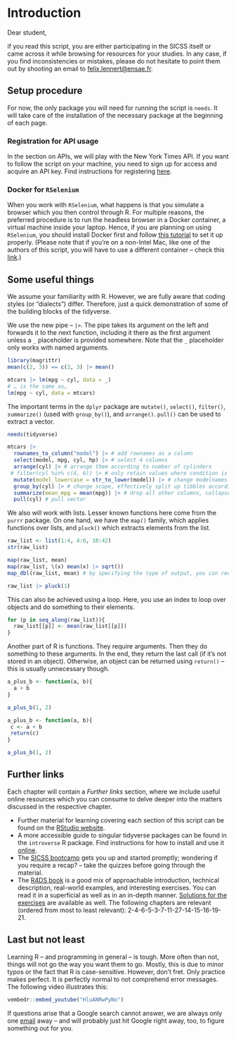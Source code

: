 # Introduction 

Dear student, 

if you read this script, you are either participating in the SICSS itself or came across it while browsing for resources for your studies. In any case, if you find inconsistencies or mistakes, please do not hesitate to point them out by shooting an email to <felix.lennert@ensae.fr>.

## Setup procedure

For now, the only package you will need for running the script is `needs`. It will take care of the installation of the necessary package at the beginning of each page.

### Registration for API usage

In the section on APIs, we will play with the New York Times API. If you want to follow the script on your machine, you need to sign up for access and acquire an API key. Find instructions for registering [here](https://developer.nytimes.com/get-started).

### Docker for `RSelenium` 

When you work with `RSelenium`, what happens is that you simulate a browser which you then control through R. For multiple reasons, the preferred procedure is to run the headless browser in a Docker container, a virtual machine inside your laptop. Hence, if you are planning on using `RSelenium`, you should install Docker first and follow [this tutorial](https://callumgwtaylor.github.io/post/using-rselenium-and-docker-to-webscrape-in-r-using-the-who-snake-database/) to set it up properly. (Please note that if you're on a non-Intel Mac, like one of the authors of this script, you will have to use a different container -- check this [link](https://github.com/seleniumhq-community/docker-seleniarm).)

## Some useful things

We assume your familiarity with R. However, we are fully aware that coding styles (or "dialects") differ. Therefore, just a quick demonstration of some of the building blocks of the tidyverse.

We use the new pipe -- `|>`. The pipe takes its argument on the left and forwards it to the next function, including it there as the first argument unless a `_` placeholder is provided somewhere. Note that the `_` placeholder only works with named arguments.

```r
library(magrittr)
mean(c(2, 3)) == c(2, 3) |> mean()

mtcars |> lm(mpg ~ cyl, data = _)
# … is the same as…
lm(mpg ~ cyl, data = mtcars)
```

The important terms in the `dplyr` package are `mutate()`, `select()`, `filter()`, `summarize()` (used with `group_by()`), and `arrange()`. `pull()` can be used to extract a vector. 

```r
needs(tidyverse)

mtcars |>
  rownames_to_column("model") |> # add rownames as a column
  select(model, mpg, cyl, hp) |> # select 4 columns
  arrange(cyl) |> # arrange them according to number of cylinders
 # filter(cyl %in% c(4, 6)) |> # only retain values where condition is TRUE
  mutate(model_lowercase = str_to_lower(model)) |> # change modelnames to lowercase
  group_by(cyl) |> # change scope, effectively split up tibbles according to group_variable
  summarize(mean_mpg = mean(mpg)) |> # drop all other columns, collapse rows
  pull(cyl) # pull vector
```

We also will work with lists. Lesser known functions here come from the `purrr` package. On one hand, we have the `map()` family, which applies functions over lists, and `pluck()` which extracts elements from the list. 

```r
raw_list <- list(1:4, 4:6, 10:42)
str(raw_list)

map(raw_list, mean)
map(raw_list, \(x) mean(x) |> sqrt())
map_dbl(raw_list, mean) # by specifying the type of output, you can reduce the list

raw_list |> pluck(1)
```

This can also be achieved using a loop. Here, you use an index to loop over objects and do something to their elements.

```r
for (p in seq_along(raw_list)){
  raw_list[[p]] <- mean(raw_list[[p]])
}
```

Another part of R is functions. They require arguments. Then they do something to these arguments. In the end, they return the last call (if it's not stored in an object). Otherwise, an object can be returned using `return()` -- this is usually unnecessary though.

```r
a_plus_b <- function(a, b){
  a + b
}

a_plus_b(1, 2)

a_plus_b <- function(a, b){
 c <- a + b
 return(c)
}

a_plus_b(1, 2)
```

## Further links

Each chapter will contain a *Further links* section, where we include useful online resources which you can consume to delve deeper into the matters discussed in the respective chapter.

* Further material for learning covering each section of this script can be found on the [RStudio website](https://rstudio.cloud/learn/primers).
* A more accessible guide to singular tidyverse packages can be found in the `introverse` R package. Find instructions for how to install and use it [online](https://spielmanlab.github.io/introverse/index.html).
* The [SICSS bootcamp](https://sicss.io/boot_camp/) gets you up and started promptly; wondering if you require a recap? – take the quizzes before going through the material.
* The [R4DS book](https://r4ds.had.co.nz/) is a good mix of approachable introduction, technical description, real-world examples, and interesting exercises. You can read it in a superficial as well as in an in-depth manner. [Solutions for the exercises](https://jrnold.github.io/r4ds-exercise-solutions/) are available as well. The following chapters are relevant (ordered from most to least relevant): 2-4-6-5-3-7-11-27-14-15-16-19-21. 

## Last but not least

Learning R -- and programming in general -- is tough. More often than not, things will not go the way you want them to go. Mostly, this is due to minor typos or the fact that R is case-sensitive. However, don't fret. Only practice makes perfect. It is perfectly normal to not comprehend error messages. The following video illustrates this:

```r
vembedr::embed_youtube("HluANRwPyNo")
```

If questions arise that a Google search cannot answer, we are always only one [email](mailto: felix.lennert@ensae.fr) away -- and will probably just hit Google right away, too, to figure something out for you.
